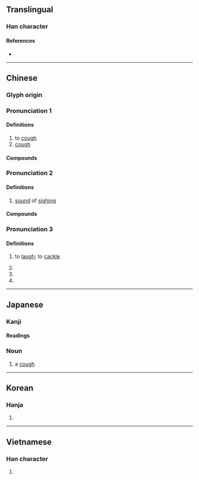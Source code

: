 {{character info/new}}
==Translingual==

===Han character===
{{Han char|rn=30|rad=口|as=06|sn=9|four=60082|canj=RYVO|ids=⿰口亥}}

====References====
* {{Han ref|kx=0187.100|dkj=03555|dj=0406.120|hdz=10622.040|uh=54B3|ud=21683|bh=AB79|bd=43897}}

----

==Chinese==
{{zh-forms}}

===Glyph origin===
{{Han etym}}

===Pronunciation 1===
{{zh-pron
|m=ké,kài,2nb=obsolete
|c=kat1,koi3
|h=pfs=khiet
|md=
|mn=qz,xm,zz:kai/ka/twv:kha
|mn_note=kai - literary; ka - vernacular
|w=
|oc=1,n
|cat=v,n
}}

====Definitions====
{{zh-hanzi}}

# to [[cough]]
# [[cough]]

====Compounds====
{{zh-der|咳嗆|咳水|咳嗽|咳嗽糖漿|咳痰|咳藥水|乾咳|止咳|北京咳|喘咳|止咳水|止咳糖漿|氣咳|百日咳|鎮咳|嗆咳|咳唾|咳唾成珠|珠璣咳唾}}

===Pronunciation 2===
{{zh-pron
|m=hāi
|c=haai1,hei1
|md=
|mn=qz,xm,zz:hai
|w=
|cat=n
}}

====Definitions====
{{zh-hanzi}}

# [[sound]] of [[sigh]]ing

====Compounds====
{{zh-der|咳聲歎氣|咳聲打氣|咳聲嘆息|咳歌打戰}}

===Pronunciation 3===
{{zh-pron
|m=hái
|c=hoi4
|mc=y
|oc=n,2
|cat=v,n
}}

====Definitions====
{{zh-hanzi}}

# {{lb|zh|of infant}} to [[laugh]]; to [[cackle]]
# {{zh-alt-form|孩|[[child]]; [[infant]]}}
# {{n-g|[[interjection]] for [[sigh]]ing or [[order]]}}
# {{zh-alt-form|閡|to be [[cut off]] from}}

{{zh-cat|Intermediate}}

----

==Japanese==

===Kanji===
{{ja-kanji|grade=uc|rs=口06}}

====Readings====
{{ja-readings
|goon=[[がい]] (gai)
|kanon=[[かい]] (kai)
|kun=[[せき]] (seki)}}

===Noun===
{{ja-noun|せき}}

# a [[cough]]
#: {{ja-usex|咳が出る|せき が でる|I have a cough.}}

----

==Korean==

===Hanja===
{{ko-hanja|hangeul=해}}

# {{defn|lang=ko|sort=口06}}

----

==Vietnamese==

===Han character===
{{vi-hantu|[[cay]], [[hãy]], [[hỡi]], [[khái]], [[gay]], [[gây]]|rs=口06}}

# {{defn|lang=vi}}